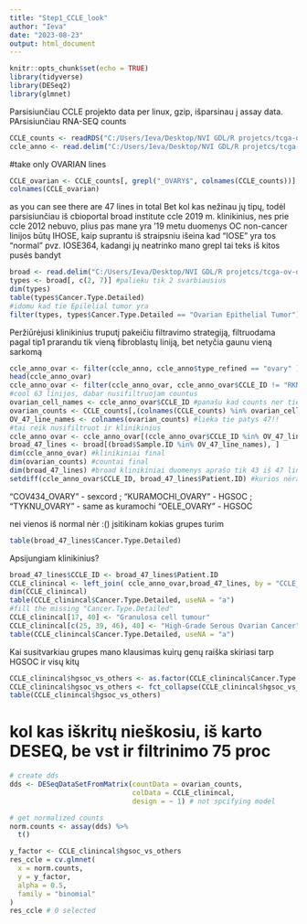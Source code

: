 ```yaml
---
title: "Step1_CCLE_look"
author: "Ieva"
date: "2023-08-23"
output: html_document
---
```


```r
knitr::opts_chunk$set(echo = TRUE)
library(tidyverse)
library(DESeq2)
library(glmnet)
```
Parsisiunčiau CCLE projekto data per linux, gzip, išparsinau į assay data. PArsisiunčiau RNA-SEQ counts
```r
CCLE_counts <- readRDS("C:/Users/Ieva/Desktop/NVI GDL/R projetcs/tcga-ov-data/GTEX/CLLE_COUNTS.RDS")
ccle_anno <- read.delim("C:/Users/Ieva/Desktop/NVI GDL/R projetcs/tcga-ov-data/GTEX/Cell_lines_annotations_20181226.txt")
```
#take only OVARIAN lines
```r
CCLE_ovarian <- CCLE_counts[, grepl("_OVARY$", colnames(CCLE_counts))]
colnames(CCLE_ovarian)
```
as you can see there are 47 lines in total
Bet kol kas nežinau jų tipų, todėl parsisiunčiau iš cbioportal broad institute ccle 2019 m.  klinikinius, nes prie ccle 2012 nebuvo, plius pas mane yra '19 metu duomenys
OC non-cancer linijos būtų IHOSE, kaip suprantu iš straipsniu išeina kad "IOSE" yra tos "normal" pvz. IOSE364, kadangi jų neatrinko mano grepl tai teks iš kitos pusės bandyt

```r
broad <- read.delim("C:/Users/Ieva/Desktop/NVI GDL/R projetcs/tcga-ov-data/GTEX/ccle_broad_2019_clinical_data.tsv")
types <- broad[, c(2, 7)] #palieku tik 2 svarbiausius
dim(types)
table(types$Cancer.Type.Detailed)
#idomu kad tie Epilelial tumor yra
filter(types, types$Cancer.Type.Detailed == "Ovarian Epithelial Tumor")
```
Peržiūrėjusi klinikinius truputį pakeičiu filtravimo strategiją, 
filtruodama pagal tip1 prarandu tik vieną fibroblastų liniją, bet netyčia gaunu vieną sarkomą
```r
ccle_anno_ovar <- filter(ccle_anno, ccle_anno$type_refined == "ovary" )
head(ccle_anno_ovar)
ccle_anno_ovar <- filter(ccle_anno_ovar, ccle_anno_ovar$CCLE_ID != "RKN_SOFT_TISSUE" )
#cool 63 linijos, dabar nusifiltruojam countus
ovarian_cell_names <- ccle_anno_ovar$CCLE_ID #panašu kad counts ner tiek daug kiek klinikinių
ovarian_counts <- CCLE_counts[,(colnames(CCLE_counts) %in% ovarian_cell_names)]
OV_47_line_names <- colnames(ovarian_counts) #lieka tie patys 47!!
#tai reik nusifiltruot ir klinikinius
ccle_anno_ovar <- ccle_anno_ovar[(ccle_anno_ovar$CCLE_ID %in% OV_47_line_names), ]
broad_47_lines <- broad[(broad$Sample.ID %in% OV_47_line_names), ]
dim(ccle_anno_ovar) #klinikiniai final
dim(ovarian_counts) #countai final
dim(broad_47_lines) #broad klinikiniai duomenys aprašo tik 43 iš 47 linijų
setdiff(ccle_anno_ovar$CCLE_ID, broad_47_lines$Patient.ID) #kurios nėra aprašytos broad
```
"COV434_OVARY" - sexcord  ; "KURAMOCHI_OVARY" - HGSOC ; "TYKNU_OVARY"  - same as kuramochi   "OELE_OVARY" - HGSOC

nei vienos iš normal nėr :()
įsitikinam kokias grupes turim
```r
table(broad_47_lines$Cancer.Type.Detailed) 
```
Apsijungiam klinikinius?
```r
broad_47_lines$CCLE_ID <- broad_47_lines$Patient.ID
CCLE_clinincal <- left_join( ccle_anno_ovar,broad_47_lines, by = "CCLE_ID")
dim(CCLE_clinincal)
table(CCLE_clinincal$Cancer.Type.Detailed, useNA = "a")
#fill the missing "Cancer.Type.Detailed"
CCLE_clinincal[17, 40] <- "Granulosa cell tumour"
CCLE_clinincal[c(25, 39, 46), 40] <- "High-Grade Serous Ovarian Cancer"
table(CCLE_clinincal$Cancer.Type.Detailed, useNA = "a")
```
Kai susitvarkiau grupes mano klausimas kuirų genų raiška skiriasi tarp HGSOC ir visų kitų
```r
CCLE_clinincal$hgsoc_vs_others <- as.factor(CCLE_clinincal$Cancer.Type.Detailed )
CCLE_clinincal$hgsoc_vs_others <- fct_collapse(CCLE_clinincal$hgsoc_vs_others, other = c("Brenner Tumor", "Endometrioid Ovarian Cancer", "Mixed Ovarian Carcinoma", "Ovarian Epithelial Tumor", "Clear Cell Ovarian Cancer", "Granulosa cell tumour", "Low-Grade Serous Ovarian Cancer", "Mucinous Ovarian Cancer", "Serous Ovarian Cancer"), hgsoc = "High-Grade Serous Ovarian Cancer")
table(CCLE_clinincal$hgsoc_vs_others)
```
# kol kas iškritų nieškosiu, iš karto DESEQ, be vst ir filtrinimo 75 proc
```r
# create dds
dds <- DESeqDataSetFromMatrix(countData = ovarian_counts,
                              colData = CCLE_clinincal,
                              design = ~ 1) # not spcifying model

# get normalized counts
norm.counts <- assay(dds) %>% 
  t()

```
```r
y_factor <- CCLE_clinincal$hgsoc_vs_others
res_ccle = cv.glmnet(
  x = norm.counts,
  y = y_factor,
  alpha = 0.5, 
  family = "binomial"
)
res_ccle # 0 selected

```





